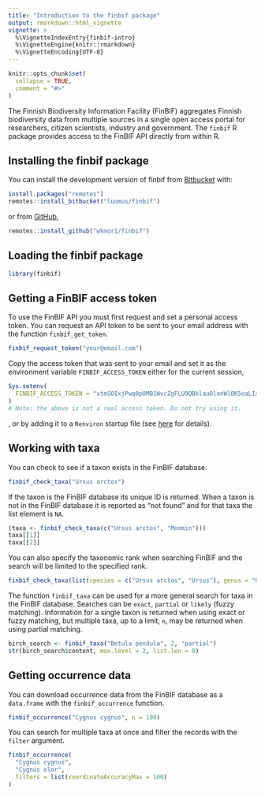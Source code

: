 ```yaml
---
title: "Introduction to the finbif package"
output: rmarkdown::html_vignette
vignette: >
  %\VignetteIndexEntry{finbif-intro}
  %\VignetteEngine{knitr::rmarkdown}
  %\VignetteEncoding{UTF-8}
---
```


```r
knitr::opts_chunk$set(
  collapse = TRUE,
  comment = "#>"
)
```
The Finnish Biodiversity Information Facility (FinBIF) aggregates Finnish
biodiversity data from multiple sources in a single open access portal for 
researchers, citizen scientists, industry and government. The `finbif` R
package provides access to the FinBIF API directly from within R.

## Installing the finbif package
You can install the development version of finbif from
[Bitbucket](https://bitbucket.org) with:
```r
install.packages("remotes")
remotes::install_bitbucket("luomus/finbif")
```
or from [GitHub](https://github.com),
```r
remotes::install_github("wkmor1/finbif")
```

## Loading the finbif package
```r
library(finbif)
```

## Getting a FinBIF access token
To use the FinBIF API you must first request and set a personal access token.
You can request an API token to be sent to your email address with the function
`finbif_get_token`.
```r
finbif_request_token("your@email.com")
```

Copy the access token that was sent to your email and set it as the environment
variable `FINBIF_ACCESS_TOKEN` either for the current session,
```r
Sys.setenv(
  FINBIF_ACCESS_TOKEN = "xtmSOIxjPwq0pOMB1WvcZgFLU9QBklauOlonWl8K5oaLIx8RniJLrvcJU4v9H7Et"
)
# Note: the above is not a real access token. Do not try using it.
```
, or by adding it to a `Renviron` startup file (see
 [here](https://rviews.rstudio.com/2017/04/19/r-for-enterprise-understanding-r-s-startup/)
 for details). 

## Working with taxa
You can check to see if a taxon exists in the FinBIF database.
```r
finbif_check_taxa("Ursus arctos")
```

If the taxon is the FinBIF database its unique ID is returned. When a taxon is
not in the FinBIF database it is reported as "not found" and for that taxa the
list element is `NA`.
```r
(taxa <- finbif_check_taxa(c("Ursus arctos", "Moomin")))
taxa[[1]]
taxa[[2]]
```

You can also specify the taxonomic rank when searching FinBIF and the search 
will be limited to the specified rank.
```r
finbif_check_taxa(list(species = c("Ursus arctos", "Ursus"), genus = "Ursus"))
```

The function `finbif_taxa` can be used for a more general search for taxa in the
FinBIF database. Searches can be `exact`, `partial` or `likely` (fuzzy 
matching). Information for a single taxon is returned when using exact or fuzzy
matching, but multiple taxa, up to a limit, `n`, may be returned when using 
partial matching. 
```r
birch_search <- finbif_taxa("Betula pendula", 2, "partial")
str(birch_search$content, max.level = 2, list.len = 8)
```

## Getting occurrence data
You can download occurrence data from the FinBIF database as a `data.frame` with 
the `finbif_occurrence` function.
```r
finbif_occurrence("Cygnus cygnus", n = 100)
```

You can search for multiple taxa at once and filter the records with the 
`filter` argument.
```r
finbif_occurrence(
  "Cygnus cygnus", 
  "Cygnus olor",
  filters = list(coordinateAccuracyMax = 100)
)
```
